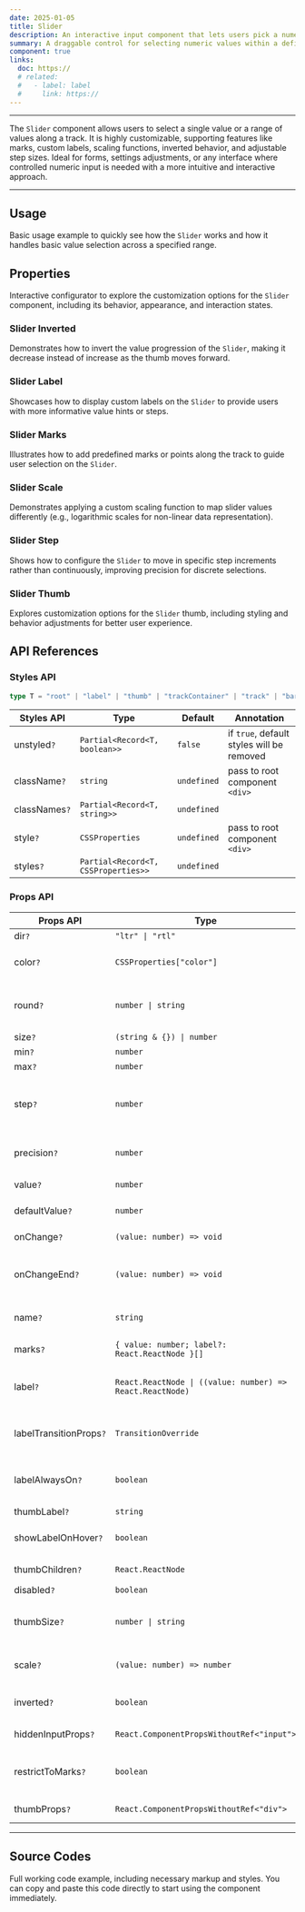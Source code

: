 ```yaml
---
date: 2025-01-05
title: Slider
description: An interactive input component that lets users pick a numeric value or range by dragging a handle along a track.
summary: A draggable control for selecting numeric values within a defined range.
component: true
links:
  doc: https://
  # related:
  #   - label: label
  #     link: https://
---
```


---

The `Slider` component allows users to select a single value or a range of values along a track. It is highly customizable, supporting features like marks, custom labels, scaling functions, inverted behavior, and adjustable step sizes. Ideal for forms, settings adjustments, or any interface where controlled numeric input is needed with a more intuitive and interactive approach.

---

## Usage

Basic usage example to quickly see how the `Slider` works and how it handles basic value selection across a specified range.

<SliderDemosUsage />

## Properties

Interactive configurator to explore the customization options for the `Slider` component, including its behavior, appearance, and interaction states.

<SliderDemosConfigurator />

### Slider Inverted

Demonstrates how to invert the value progression of the `Slider`, making it decrease instead of increase as the thumb moves forward.

<SliderDemosInverted />

### Slider Label

Showcases how to display custom labels on the `Slider` to provide users with more informative value hints or steps.

<SliderDemosLabel />

### Slider Marks

Illustrates how to add predefined marks or points along the track to guide user selection on the `Slider`.

<SliderDemosMarks />

### Slider Scale

Demonstrates applying a custom scaling function to map slider values differently (e.g., logarithmic scales for non-linear data representation).

<SliderDemosScale />

### Slider Step

Shows how to configure the `Slider` to move in specific step increments rather than continuously, improving precision for discrete selections.

<SliderDemosStep />

### Slider Thumb

Explores customization options for the `Slider` thumb, including styling and behavior adjustments for better user experience.

<SliderDemosThumb />

## API References

### Styles API

```ts
type T = "root" | "label" | "thumb" | "trackContainer" | "track" | "bar" | "markWrapper" | "mark" | "markLabel";
```

| Styles API    | Type                                | Default     | Annotation                                |
| ------------- | ----------------------------------- | ----------- | ----------------------------------------- |
| unstyled`?`   | `Partial<Record<T, boolean>>`       | `false`     | if `true`, default styles will be removed |
| className`?`  | `string`                            | `undefined` | pass to root component `<div>`            |
| classNames`?` | `Partial<Record<T, string>>`        | `undefined` |                                           |
| style`?`      | `CSSProperties`                     | `undefined` | pass to root component `<div>`            |
| styles`?`     | `Partial<Record<T, CSSProperties>>` | `undefined` |                                           |

### Props API

| Props API               | Type                                                      | Default                    | Annotation                                                                                     |
| ----------------------- | --------------------------------------------------------- | -------------------------- | ---------------------------------------------------------------------------------------------- |
| dir`?`                  | `"ltr" \| "rtl"`                                          | `ltr`                      | Type of direction slider                                                                       |
| color`?`                | `CSSProperties["color"]`                                  | `hsl(var(--constructive))` | Key of valid CSS color, controls color of track and thumb                                      |
| round`?`                | `number \| string`                                        | `999`                      | Key of valid CSS value to set `border-radius`, numbers are converted to rem                    |
| size`?`                 | `(string & {}) \| number`                                 | `12`                       | Controls size of the track                                                                     |
| min`?`                  | `number`                                                  | `0`                        | Minimal possible value                                                                         |
| max`?`                  | `number`                                                  | `100`                      | Maximum possible value                                                                         |
| step`?`                 | `number`                                                  | `1`                        | Number by which value will be incremented/decremented with thumb drag and arrows               |
| precision`?`            | `number`                                                  |                            | Number of significant digits after the decimal point                                           |
| value`?`                | `number`                                                  |                            | Controlled component value                                                                     |
| defaultValue`?`         | `number`                                                  |                            | Uncontrolled component default value                                                           |
| onChange`?`             | `(value: number) => void`                                 |                            | Called when value changes                                                                      |
| onChangeEnd`?`          | `(value: number) => void`                                 |                            | Called when user stops dragging slider or changes value with arrows                            |
| name`?`                 | `string`                                                  |                            | Hidden input name, use with uncontrolled component                                             |
| marks`?`                | `{ value: number; label?: React.ReactNode }[]`            |                            | Marks displayed on the track                                                                   |
| label`?`                | `React.ReactNode \| ((value: number) => React.ReactNode)` |                            | Function to generate label or any react node to render instead, set to null to disable label   |
| labelTransitionProps`?` | `TransitionOverride`                                      | `0`                        | Props passed down to the `Transition` component, `{ transition: 'fade', duration: 0 }`         |
| labelAlwaysOn`?`        | `boolean`                                                 | `false`                    | Determines whether the label should be visible when the slider is not being dragged or hovered |
| thumbLabel`?`           | `string`                                                  |                            | Thumb `aria-label`                                                                             |
| showLabelOnHover`?`     | `boolean`                                                 | `true`                     | Determines whether the label should be displayed when the slider is hovered                    |
| thumbChildren`?`        | `React.ReactNode`                                         |                            | Content rendered inside thumb                                                                  |
| disabled`?`             | `boolean`                                                 | `false`                    | Disables slider                                                                                |
| thumbSize`?`            | `number \| string`                                        | `size`                     | Thumb `width` and `height`, by default value is computed based on `size` prop                  |
| scale`?`                | `(value: number) => number`                               |                            | A transformation function to change the scale of the slider                                    |
| inverted`?`             | `boolean`                                                 | `false`                    | Determines whether track value representation should be inverted                               |
| hiddenInputProps`?`     | `React.ComponentPropsWithoutRef<"input">`                 |                            | Props passed down to the hidden input                                                          |
| restrictToMarks`?`      | `boolean`                                                 | `false`                    | Determines whether the selection should be only allowed from the given marks array             |
| thumbProps`?`           | `React.ComponentPropsWithoutRef<"div">`                   |                            | Props passed down to thumb element                                                             |

---

## Source Codes

Full working code example, including necessary markup and styles.
You can copy and paste this code directly to start using the component immediately.

<SourceCodes name="slider" />
